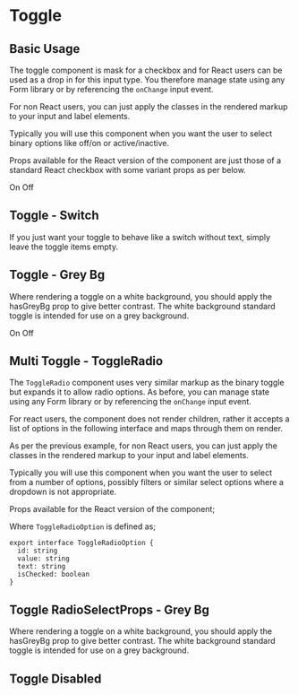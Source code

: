 
<Meta title="Toggle" component={Toggle} />

# Toggle

## Basic Usage

The toggle component is mask for a checkbox and for React users can be used as a drop in for this input type. You therefore manage state using any Form library or by referencing the `onChange` input event.

For non React users, you can just apply the classes in the rendered markup to your input and label elements.

Typically you will use this component when you want the user to select binary options like off/on or active/inactive.

Props available for the React version of the component are just those of a standard React checkbox with some variant props as per below.

<ArgsTable of={Toggle} />

<Canvas>
  <Story name="Basic Usage">
    <Toggle id="my-cool-toggle">
      <ElToggleItem>On</ElToggleItem>
      <ElToggleItem>Off</ElToggleItem>
    </Toggle>
  </Story>
</Canvas>

<RenderHtmlMarkup component="Toggle" story="Basic Usage" />

## Toggle - Switch

If you just want your toggle to behave like a switch without text, simply leave the toggle items empty.

<Canvas>
  <Story name="Toggle - Switch">
    <Toggle id="my-cool-toggle-variants-switch">
      <ElToggleItem></ElToggleItem>
      <ElToggleItem></ElToggleItem>
    </Toggle>
  </Story>
</Canvas>

<RenderHtmlMarkup component="Toggle" story="Toggle - Switch" />

## Toggle - Grey Bg

Where rendering a toggle on a white background, you should apply the hasGreyBg prop to give better contrast. The white background standard toggle is intended for use on a grey background.

<Canvas>
  <Story name="Toggle - Grey Bg">
    <Toggle id="my-cool-toggle-variants-grey" hasGreyBg>
      <ElToggleItem>On</ElToggleItem>
      <ElToggleItem>Off</ElToggleItem>
    </Toggle>
  </Story>
</Canvas>

<RenderHtmlMarkup component="Toggle" story="Toggle - Grey Bg" />

## Multi Toggle - ToggleRadio

The `ToggleRadio` component uses very similar markup as the binary toggle but expands it to allow radio options. As before, you can manage state using any Form library or by referencing the `onChange` input event.

For react users, the component does not render children, rather it accepts a list of options in the following interface and maps through them on render.

As per the previous example, for non React users, you can just apply the classes in the rendered markup to your input and label elements.

Typically you will use this component when you want the user to select from a number of options, possibly filters or similar select options where a dropdown is not appropriate.

Props available for the React version of the component;

<ArgsTable of={ToggleRadio} />

Where `ToggleRadioOption` is defined as;

```tsx
export interface ToggleRadioOption {
  id: string
  value: string
  text: string
  isChecked: boolean
}
```

<Canvas>
  <Story name="Toggle Radio - Default">
    <ToggleRadio
      name="my-cool-toggle-radio"
      options={[
        {
          id: 'option-1',
          value: 'option-1',
          text: 'Option 1',
          isChecked: true,
        },
        {
          id: 'option-2',
          value: 'option-2',
          text: 'Option 2',
          isChecked: false,
        },
        {
          id: 'option-3',
          value: 'option-3',
          text: 'Option 3',
          isChecked: false,
        },
      ]}
    />
  </Story>
</Canvas>

<RenderHtmlMarkup component="Toggle" story="Toggle Radio - Default" />

## Toggle RadioSelectProps - Grey Bg

Where rendering a toggle on a white background, you should apply the hasGreyBg prop to give better contrast. The white background standard toggle is intended for use on a grey background.

<Canvas>
  <Story name="Toggle RadioSelectProps - Grey Bg">
    <ToggleRadio
      name="my-cool-toggle-radio-grey"
      hasGreyBg
      options={[
        {
          id: 'option-1-fw-grey',
          value: 'option-1-fw-grey',
          text: 'Option 1',
          isChecked: true,
        },
        {
          id: 'option-2-fw-grey',
          value: 'option-2-fw-grey',
          text: 'Option 2',
          isChecked: false,
        },
        {
          id: 'option-3-fw-grey',
          value: 'option-3-fw-grey',
          text: 'Option 3',
          isChecked: false,
        },
      ]}
    />
  </Story>
</Canvas>

<RenderHtmlMarkup component="Toggle" story="Toggle RadioSelectProps - Grey Bg" />

## Toggle Disabled

<Canvas>
  <Story name="Toggle Radio - Disabled">
    <ToggleRadio
      name="my-cool-toggle-radio"
      disabled={true}
      options={[
        {
          id: 'option-1',
          value: 'option-1',
          text: 'Option 1',
          isChecked: true,
        },
        {
          id: 'option-2',
          value: 'option-2',
          text: 'Option 2',
          isChecked: false,
        },
        {
          id: 'option-3',
          value: 'option-3',
          text: 'Option 3',
          isChecked: false,
        },
      ]}
    />
  </Story>
</Canvas>

<RenderHtmlMarkup component="Toggle" story="Toggle Radio - Disabled" />
